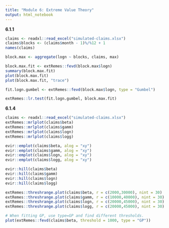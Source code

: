 ```yaml
---
title: "Module 6: Extreme Value Theory"
output: html_notebook
---
```


**6.1.1**

```r
claims <- readxl::read_excel("simulated-claims.xlsx")
claims$blocks <- (claims$month - 1)%/%12 + 1
names(claims)

block.max <- aggregate(logn ~ blocks, claims, max)

block.max.fit <- extRemes::fevd(block.max$logn)
summary(block.max.fit)
plot(block.max.fit)
plot(block.max.fit, "trace")

fit.logn.gumbel <- extRemes::fevd(block.max$logn, type = "Gumbel")

extRemes::lr.test(fit.logn.gumbel, block.max.fit)

```

**6.1.4**
```r
claims <- readxl::read_excel("simulated-claims.xlsx")
extRemes::mrlplot(claims$beta)
extRemes::mrlplot(claims$gamm)
extRemes::mrlplot(claims$logn)
extRemes::mrlplot(claims$logg)

evir::emplot(claims$beta, alog = "xy")
evir::emplot(claims$gamm, alog = "xy")
evir::emplot(claims$logn, alog = "xy")
evir::emplot(claims$logg, alog = "xy")

evir::hill(claims$beta)
evir::hill(claims$gamm)
evir::hill(claims$logn)
evir::hill(claims$logg)

extRemes::threshrange.plot(claims$beta, r = c(2000,30000), nint = 30)
extRemes::threshrange.plot(claims$gamm, r = c(10000,40000), nint = 30)
extRemes::threshrange.plot(claims$logn, r = c(20000,45000), nint = 30)
extRemes::threshrange.plot(claims$logg, r = c(20000,45000), nint = 30)

# When fitting GP, use type=GP and find different thresholds.
plot(extRemes::fevd(claims$beta, threshold = 1000, type = "GP"))

```